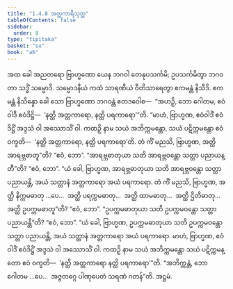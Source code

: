 ```yaml
---
title: "1.4.8 အတ္တကာရီသုတ္တ"
tableOfContents: false
sidebar:
  order: 8
type: "tipitaka"
basket: "su"
book: "a6"
---
```



<DynamicBreadcrumb />

<Division number="38" book="a6" e="ch" v="16" p="296">

<Paragraph number="252" book="a6">
အထ ခေါ အညတရော ဗြာဟ္မဏော ယေန ဘဂဝါ တေနုပသင်္ကမိ; ဥပသင်္ကမိတွာ ဘဂဝတာ သဒ္ဓိံ သမ္မောဒိ. သမ္မောဒနီယံ ကထံ သာရဏီယံ ဝီတိသာရေတွာ ဧကမန္တံ နိသီဒိ. ဧကမန္တံ နိသိန္နော ခေါ သော ဗြာဟ္မဏော ဘဂဝန္တံ ဧတဒဝေါစ—  “အဟဉှိ, ဘော ဂေါတမ, ဧဝံဝါဒီ ဧဝံဒိဋ္ဌိ—  ‘နတ္ထိ အတ္တကာရော, နတ္ထိ ပရကာရော’”တိ. “မာဟံ, ဗြာဟ္မဏ, ဧဝံဝါဒိံ ဧဝံဒိဋ္ဌိံ အဒ္ဒသံ ဝါ အဿောသိံ ဝါ. ကထဉှိ နာမ သယံ အဘိက္ကမန္တော, သယံ ပဋိက္ကမန္တော ဧဝံ ဝက္ခတိ—  ‘နတ္ထိ အတ္တကာရော, နတ္ထိ ပရကာရော’တိ.
</Paragraph>

<Paragraph number="253" book="a6">
တံ ကိံ မညသိ, ဗြာဟ္မဏ, အတ္ထိ အာရဗ္ဘဓာတူ”တိ? “ဧဝံ, ဘော”. “အာရဗ္ဘဓာတုယာ သတိ အာရဗ္ဘဝန္တော သတ္တာ ပညာယန္တီ”တိ? “ဧဝံ, ဘော”. “ယံ ခေါ, ဗြာဟ္မဏ, အာရဗ္ဘဓာတုယာ သတိ အာရဗ္ဘဝန္တော သတ္တာ ပညာယန္တိ, အယံ သတ္တာနံ အတ္တကာရော အယံ ပရကာရော.
</Paragraph>

<Paragraph number="254" book="a6">
တံ ကိံ မညသိ, ဗြာဟ္မဏ, အတ္ထိ နိက္ကမဓာတု …ပေ…  အတ္ထိ ပရက္ကမဓာတု…  အတ္ထိ ထာမဓာတု…  အတ္ထိ ဌိတိဓာတု…  အတ္ထိ ဥပက္ကမဓာတူ”တိ? “ဧဝံ, ဘော”. “ဥပက္ကမဓာတုယာ သတိ ဥပက္ကမဝန္တော သတ္တာ ပညာယန္တီ”တိ? “ဧဝံ, ဘော”. “ယံ ခေါ, ဗြာဟ္မဏ, ဥပက္ကမဓာတုယာ သတိ ဥပက္ကမဝန္တော သတ္တာ ပညာယန္တိ, အယံ သတ္တာနံ အတ္တကာရော အယံ ပရကာရော.
</Paragraph>

<Paragraph number="255" book="a6">
မာဟံ, ဗြာဟ္မဏ, ဧဝံဝါဒိံ ဧဝံဒိဋ္ဌိံ အဒ္ဒသံ ဝါ အဿောသိံ ဝါ. ကထဉှိ နာမ သယံ အဘိက္ကမန္တော သယံ ပဋိက္ကမန္တော ဧဝံ ဝက္ခတိ—  ‘နတ္ထိ အတ္တကာရော နတ္ထိ ပရကာရော’”တိ.
</Paragraph>

<Paragraph number="256" book="a6">
“အဘိက္ကန္တံ, ဘော ဂေါတမ …ပေ…  အဇ္ဇတဂ္ဂေ ပါဏုပေတံ သရဏံ ဂတန်”တိ.

</Paragraph>
</Division>

<Paragraph number="257" type="center" book="a6">
အဋ္ဌမံ.
</Paragraph>
